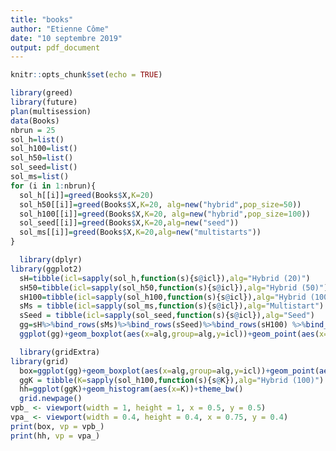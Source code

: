 ```yaml
---
title: "books"
author: "Etienne Côme"
date: "10 septembre 2019"
output: pdf_document
---
```


```r
knitr::opts_chunk$set(echo = TRUE)
```

```r
library(greed)
library(future)
plan(multisession)
data(Books)
nbrun = 25
sol_h=list()
sol_h100=list()
sol_h50=list()
sol_seed=list()
sol_ms=list()
for (i in 1:nbrun){
  sol_h[[i]]=greed(Books$X,K=20)
  sol_h50[[i]]=greed(Books$X,K=20, alg=new("hybrid",pop_size=50))
  sol_h100[[i]]=greed(Books$X,K=20, alg=new("hybrid",pop_size=100))
  sol_seed[[i]]=greed(Books$X,K=20,alg=new("seed"))
  sol_ms[[i]]=greed(Books$X,K=20,alg=new("multistarts"))
}
```


```r
  library(dplyr)
library(ggplot2)
  sH=tibble(icl=sapply(sol_h,function(s){s@icl}),alg="Hybrid (20)")
  sH50=tibble(icl=sapply(sol_h50,function(s){s@icl}),alg="Hybrid (50)")
  sH100=tibble(icl=sapply(sol_h100,function(s){s@icl}),alg="Hybrid (100)")
  sMs = tibble(icl=sapply(sol_ms,function(s){s@icl}),alg="Multistart")
  sSeed = tibble(icl=sapply(sol_seed,function(s){s@icl}),alg="Seed")
  gg=sH%>%bind_rows(sMs)%>%bind_rows(sSeed)%>%bind_rows(sH100) %>%bind_rows(sH50) %>% mutate(alg=factor(alg,levels = c("Multistart","Seed","Hybrid (20)","Hybrid (50)","Hybrid (100)")))
  ggplot(gg)+geom_boxplot(aes(x=alg,group=alg,y=icl))+geom_point(aes(x=alg,y=icl))+xlab("")+ylab("ICL")+theme_bw()+ggtitle("Political books co-purchassing network")
```

```r
  library(gridExtra)
library(grid)
  box=ggplot(gg)+geom_boxplot(aes(x=alg,group=alg,y=icl))+geom_point(aes(x=alg,y=icl))+xlab("")+ylab("ICL")+theme_bw()+ggtitle("Political books co-purchassing network")
  ggK = tibble(K=sapply(sol_h100,function(s){s@K}),alg="Hybrid (100)")
  hh=ggplot(ggK)+geom_histogram(aes(x=K))+theme_bw()
  grid.newpage()
vpb_ <- viewport(width = 1, height = 1, x = 0.5, y = 0.5)  
vpa_ <- viewport(width = 0.4, height = 0.4, x = 0.75, y = 0.4)  
print(box, vp = vpb_)
print(hh, vp = vpa_)
  
```

